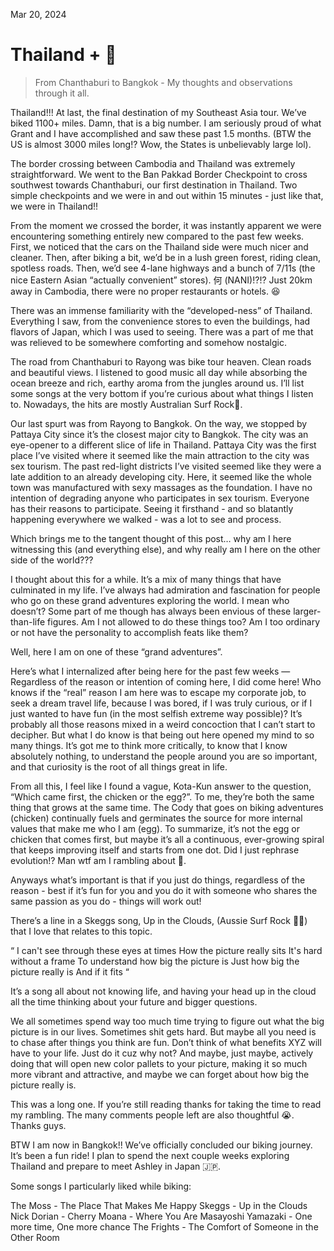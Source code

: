 
<IconLink href="/" text="Home" />

Mar 20, 2024

# Thailand + 💭

<BlockQuote>
  From Chanthaburi to Bangkok - My thoughts and observations through it all.
</BlockQuote>

<HeroImage
  src="/posts/starting-a-blog/pacifica.jpeg"
  alt="Panoramic shot of Pacifica, CA"
  caption="Mori Point in Pacifica, CA"
/>

Thailand!!! At last, the final destination of my Southeast Asia tour. We’ve biked 1100+ miles. Damn, that is a big number. I am seriously proud of what Grant and I have accomplished and saw these past 1.5 months. (BTW the US is almost 3000 miles long!? Wow, the States is unbelievably large lol).

The border crossing between Cambodia and Thailand was extremely straightforward. We went to the Ban Pakkad Border Checkpoint to cross southwest towards Chanthaburi, our first destination in Thailand. Two simple checkpoints and we were in and out within 15 minutes - just like that, we were in Thailand!!

From the moment we crossed the border, it was instantly apparent we were encountering something entirely new compared to the past few weeks. First, we noticed that the cars on the Thailand side were much nicer and cleaner. Then, after biking a bit, we’d be in a lush green forest, riding clean, spotless roads. Then, we’d see 4-lane highways and a bunch of 7/11s (the nice Eastern Asian “actually convenient” stores). 何 (NANI)!?!? Just 20km away in Cambodia, there were no proper restaurants or hotels. 😆

There was an immense familiarity with the “developed-ness” of Thailand. Everything I saw, from the convenience stores to even the buildings, had flavors of Japan, which I was used to seeing. There was a part of me that was relieved to be somewhere comforting and somehow nostalgic.

The road from Chanthaburi to Rayong was bike tour heaven. Clean roads and beautiful views. I listened to good music all day while absorbing the ocean breeze and rich, earthy aroma from the jungles around us. I’ll list some songs at the very bottom if you’re curious about what things I listen to. Nowadays, the hits are mostly Australian Surf Rock🤘.

Our last spurt was from Rayong to Bangkok. On the way, we stopped by Pattaya City since it’s the closest major city to Bangkok. The city was an eye-opener to a different slice of life in Thailand. Pattaya City was the first place I’ve visited where it seemed like the main attraction to the city was sex tourism. The past red-light districts I’ve visited seemed like they were a late addition to an already developing city. Here, it seemed like the whole town was manufactured with sexy massages as the foundation. I have no intention of degrading anyone who participates in sex tourism. Everyone has their reasons to participate. Seeing it firsthand - and so blatantly happening everywhere we walked - was a lot to see and process.

Which brings me to the tangent thought of this post… why am I here witnessing this (and everything else), and why really am I here on the other side of the world???

I thought about this for a while. It’s a mix of many things that have culminated in my life. I’ve always had admiration and fascination for people who go on these grand adventures exploring the world. I mean who doesn’t? Some part of me though has always been envious of these larger-than-life figures. Am I not allowed to do these things too? Am I too ordinary or not have the personality to accomplish feats like them?

Well, here I am on one of these “grand adventures”.

Here’s what I internalized after being here for the past few weeks — Regardless of the reason or intention of coming here, I did come here! Who knows if the “real” reason I am here was to escape my corporate job, to seek a dream travel life, because I was bored, if I was truly curious, or if I just wanted to have fun (in the most selfish extreme way possible)? It’s probably all those reasons mixed in a weird concoction that I can’t start to decipher. But what I do know is that being out here opened my mind to so many things. It’s got me to think more critically, to know that I know absolutely nothing, to understand the people around you are so important, and that curiosity is the root of all things great in life.

From all this, I feel like I found a vague, Kota-Kun answer to the question, “Which came first, the chicken or the egg?”. To me, they’re both the same thing that grows at the same time. The Cody that goes on biking adventures (chicken) continually fuels and germinates the source for more internal values that make me who I am (egg). To summarize, it’s not the egg or chicken that comes first, but maybe it’s all a continuous, ever-growing spiral that keeps improving itself and starts from one dot. Did I just rephrase evolution!? Man wtf am I rambling about 🤣.

Anyways what’s important is that if you just do things, regardless of the reason - best if it’s fun for you and you do it with someone who shares the same passion as you do - things will work out!

There’s a line in a Skeggs song, Up in the Clouds, (Aussie Surf Rock 🏄‍♀️) that I love that relates to this topic.

“
I can't see through these eyes at times
How the picture really sits
It's hard without a frame
To understand how big the picture is
Just how big the picture really is
And if it fits
“

It’s a song all about not knowing life, and having your head up in the cloud all the time thinking about your future and bigger questions.

We all sometimes spend way too much time trying to figure out what the big picture is in our lives. Sometimes shit gets hard. But maybe all you need is to chase after things you think are fun. Don’t think of what benefits XYZ will have to your life. Just do it cuz why not? And maybe, just maybe, actively doing that will open new color pallets to your picture, making it so much more vibrant and attractive, and maybe we can forget about how big the picture really is.

This was a long one. If you’re still reading thanks for taking the time to read my rambling. The many comments people left are also thoughtful 😭. Thanks guys.

BTW I am now in Bangkok!! We’ve officially concluded our biking journey. It’s been a fun ride! I plan to spend the next couple weeks exploring Thailand and prepare to meet Ashley in Japan 🇯🇵.

Some songs I particularly liked while biking:

The Moss - The Place That Makes Me Happy
Skeggs - Up in the Clouds
Nick Dorian - Cherry
Moana - Where You Are
Masayoshi Yamazaki - One more time, One more chance
The Frights - The Comfort of Someone in the Other Room
